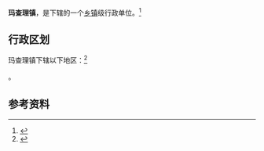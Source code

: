 {{中国乡级行政区|63/26/26/100/000}}

'''玛查理镇'''，是{{PRC admin/fullname|63/26/26/100/000|3}}下辖的一个[[乡镇|乡镇]]级行政单位。<ref>{{PRC admin/ref sgc|{{PRC admin/parent|63/26/26/100/000}}}}</ref>

== 行政区划 ==

玛查理镇下辖以下地区：<ref>{{PRC admin/ref sgc|63/26/26/100/000}}</ref>

{{PRC admin/children|63/26/26/100/000}}。

== 参考资料 ==

{{reflist}}

{{行政区划小作品}}
{{PRC admin/navcat|63/26/26/100/000}}